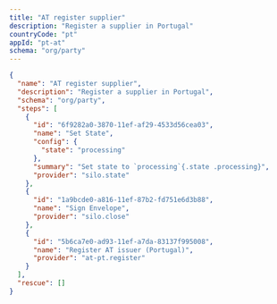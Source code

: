 ```yaml
---
title: "AT register supplier"
description: "Register a supplier in Portugal"
countryCode: "pt"
appId: "pt-at"
schema: "org/party"
---
```


```json  Example AT register supplier workflow with states expandable
{
  "name": "AT register supplier",
  "description": "Register a supplier in Portugal",
  "schema": "org/party",
  "steps": [
    {
      "id": "6f9282a0-3870-11ef-af29-4533d56cea03",
      "name": "Set State",
      "config": {
        "state": "processing"
      },
      "summary": "Set state to `processing`{.state .processing}",
      "provider": "silo.state"
    },
    {
      "id": "1a9bcde0-a816-11ef-87b2-fd751e6d3b88",
      "name": "Sign Envelope",
      "provider": "silo.close"
    },
    {
      "id": "5b6ca7e0-ad93-11ef-a7da-83137f995008",
      "name": "Register AT issuer (Portugal)",
      "provider": "at-pt.register"
    }
  ],
  "rescue": []
}
```
